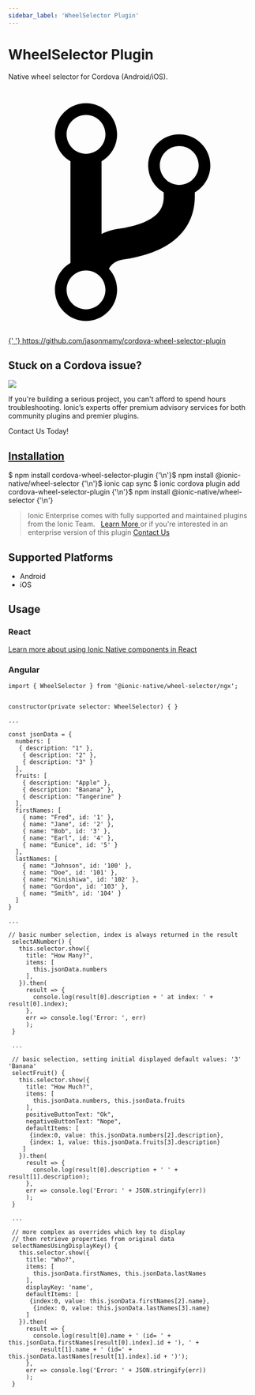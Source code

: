 ```yaml
---
sidebar_label: 'WheelSelector Plugin'
---
```



# WheelSelector Plugin

Native wheel selector for Cordova (Android/iOS).

<p>
  <a
    href="https://github.com/jasonmamy/cordova-wheel-selector-plugin"
    target="_blank"
    rel="noopener"
    className="git-link"
  >
    <svg viewBox="0 0 512 512">
      <path d="M416 160c0-35.3-28.7-64-64-64s-64 28.7-64 64c0 23.7 12.9 44.3 32 55.4v8.6c0 19.9-7.8 33.7-25.3 44.9-15.4 9.8-38.1 17.1-67.5 21.5-14 2.1-25.7 6-35.2 10.7V151.4c19.1-11.1 32-31.7 32-55.4 0-35.3-28.7-64-64-64S96 60.7 96 96c0 23.7 12.9 44.3 32 55.4v209.2c-19.1 11.1-32 31.7-32 55.4 0 35.3 28.7 64 64 64s64-28.7 64-64c0-16.6-6.3-31.7-16.7-43.1 1.9-4.9 9.7-16.3 29.4-19.3 38.8-5.8 68.9-15.9 92.3-30.8 36-22.8 55-57 55-98.8v-8.6c19.1-11.1 32-31.7 32-55.4zM160 56c22.1 0 40 17.9 40 40s-17.9 40-40 40-40-17.9-40-40 17.9-40 40-40zm0 400c-22.1 0-40-17.9-40-40s17.9-40 40-40 40 17.9 40 40-17.9 40-40 40zm192-256c-22.1 0-40-17.9-40-40s17.9-40 40-40 40 17.9 40 40-17.9 40-40 40z"></path>
    </svg>{' '}
    https://github.com/jasonmamy/cordova-wheel-selector-plugin
  </a>
</p>

<h2>Stuck on a Cordova issue?</h2>
<DocsCard
  className="cordova-ee-card"
  header="Don't waste precious time on plugin issues."
  href="https://ionicframework.com/sales?product_of_interest=Ionic%20Native"
>
  <div>
    <img src={require('./_assets/img/native-cordova-bot.png').default} class="cordova-ee-img" />
    <p>
      If you're building a serious project, you can't afford to spend hours troubleshooting. Ionic’s experts offer
      premium advisory services for both community plugins and premier plugins.
    </p>
    <DocsButton className="native-ee-detail">Contact Us Today!</DocsButton>
  </div>
</DocsCard>

<h2 id="installation">
  <a href="#installation">Installation</a>
</h2>
<Tabs
  groupId="runtime"
  defaultValue="Capacitor"
  values={[
    { value: 'Capacitor', label: 'Capacitor' },
    { value: 'Cordova', label: 'Cordova' },
    { value: 'Enterprise', label: 'Enterprise' },
  ]}
>
  <TabItem value="Capacitor">
    <CodeBlock className="language-shell">
      $ npm install cordova-wheel-selector-plugin {'\n'}$ npm install @ionic-native/wheel-selector {'\n'}$ ionic cap
      sync
    </CodeBlock>
  </TabItem>
  <TabItem value="Cordova">
    <CodeBlock className="language-shell">
      $ ionic cordova plugin add cordova-wheel-selector-plugin {'\n'}$ npm install @ionic-native/wheel-selector {'\n'}
    </CodeBlock>
  </TabItem>
  <TabItem value="Enterprise">
    <blockquote>
      Ionic Enterprise comes with fully supported and maintained plugins from the Ionic Team. &nbsp;
      <a class="btn" href="https://ionic.io/docs/premier-plugins">
        Learn More
      </a> or if you're interested in an enterprise version of this plugin <a
        class="btn"
        href="https://ionicframework.com/sales?product_of_interest=Ionic%20Enterprise%20Engine"
      >
        Contact Us
      </a>
    </blockquote>
  </TabItem>
</Tabs>

## Supported Platforms

- Android
- iOS

## Usage

### React

[Learn more about using Ionic Native components in React](../native-community.mdx#react)

### Angular

```
import { WheelSelector } from '@ionic-native/wheel-selector/ngx';


constructor(private selector: WheelSelector) { }

...

const jsonData = {
  numbers: [
   { description: "1" },
    { description: "2" },
    { description: "3" }
  ],
  fruits: [
    { description: "Apple" },
    { description: "Banana" },
    { description: "Tangerine" }
  ],
  firstNames: [
    { name: "Fred", id: '1' },
    { name: "Jane", id: '2' },
    { name: "Bob", id: '3' },
    { name: "Earl", id: '4' },
    { name: "Eunice", id: '5' }
  ],
  lastNames: [
    { name: "Johnson", id: '100' },
    { name: "Doe", id: '101' },
    { name: "Kinishiwa", id: '102' },
    { name: "Gordon", id: '103' },
    { name: "Smith", id: '104' }
  ]
}

...

// basic number selection, index is always returned in the result
 selectANumber() {
   this.selector.show({
     title: "How Many?",
     items: [
       this.jsonData.numbers
     ],
   }).then(
     result => {
       console.log(result[0].description + ' at index: ' + result[0].index);
     },
     err => console.log('Error: ', err)
     );
 }

 ...

 // basic selection, setting initial displayed default values: '3' 'Banana'
 selectFruit() {
   this.selector.show({
     title: "How Much?",
     items: [
       this.jsonData.numbers, this.jsonData.fruits
     ],
     positiveButtonText: "Ok",
     negativeButtonText: "Nope",
     defaultItems: [
 	  {index:0, value: this.jsonData.numbers[2].description},
 	  {index: 1, value: this.jsonData.fruits[3].description}
 	]
   }).then(
     result => {
       console.log(result[0].description + ' ' + result[1].description);
     },
     err => console.log('Error: ' + JSON.stringify(err))
     );
 }

 ...

 // more complex as overrides which key to display
 // then retrieve properties from original data
 selectNamesUsingDisplayKey() {
   this.selector.show({
     title: "Who?",
     items: [
       this.jsonData.firstNames, this.jsonData.lastNames
     ],
     displayKey: 'name',
     defaultItems: [
 	  {index:0, value: this.jsonData.firstNames[2].name},
       {index: 0, value: this.jsonData.lastNames[3].name}
     ]
   }).then(
     result => {
       console.log(result[0].name + ' (id= ' + this.jsonData.firstNames[result[0].index].id + '), ' +
         result[1].name + ' (id=' + this.jsonData.lastNames[result[1].index].id + ')');
     },
     err => console.log('Error: ' + JSON.stringify(err))
     );
 }

```
